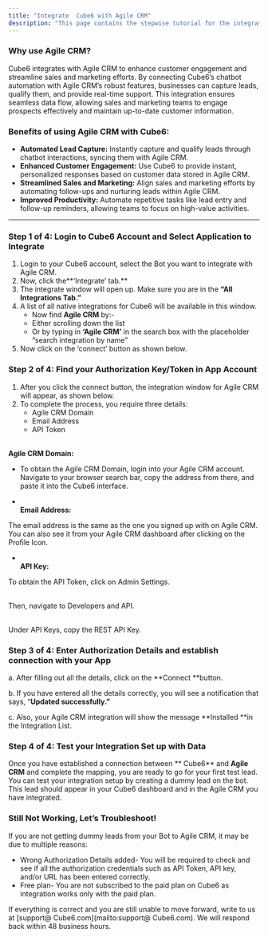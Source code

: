 ```yaml
---
title: "Integrate  Cube6 with Agile CRM"
description: "This page contains the stepwise tutorial for the integration with  Cube6"
---
```


### **Why use Agile CRM?**

 Cube6 integrates with Agile CRM to enhance customer engagement and streamline sales and marketing efforts. By connecting  Cube6’s chatbot automation with Agile CRM’s robust features, businesses can capture leads, qualify them, and provide real-time support. This integration ensures seamless data flow, allowing sales and marketing teams to engage prospects effectively and maintain up-to-date customer information.

### **Benefits of using Agile CRM with  Cube6:**

- **Automated Lead Capture:** Instantly capture and qualify leads through chatbot interactions, syncing them with Agile CRM.
- **Enhanced Customer Engagement:** Use  Cube6 to provide instant, personalized responses based on customer data stored in Agile CRM.
- **Streamlined Sales and Marketing:** Align sales and marketing efforts by automating follow-ups and nurturing leads within Agile CRM.
- **Improved Productivity:** Automate repetitive tasks like lead entry and follow-up reminders, allowing teams to focus on high-value activities.

---

### **Step 1 of 4: Login to  Cube6 Account and Select Application to Integrate**

1. Login to your  Cube6 account, select the Bot you want to integrate with Agile CRM.
2. Now, click the**‘Integrate’ tab.** 
3. The integrate window will open up. Make sure you are in the **“All Integrations Tab.”**
4. A list of all native integrations for  Cube6 will be available in this window.
   - Now find **Agile CRM** by:-
   - Either scrolling down the list
   - Or by typing in **‘Agile CRM’** in the search box with the placeholder “search integration by name”
5. Now click on the ‘connect’ button as shown below.

### **Step 2 of 4: Find your Authorization Key/Token in App Account**

1. After you click the connect button, the integration window for Agile CRM will appear, as shown below.
2. To complete the process, you require three details:
   - Agile CRM Domain
   - Email Address
   - API Token

**\
Agile CRM Domain:**

- To obtain the Agile CRM Domain, login into your Agile CRM account. Navigate to your browser search bar, copy the address from there, and paste it into the  Cube6 interface.


- **\
  Email Address:**

The email address is the same as the one you signed up with on Agile CRM. You can also see it from your Agile CRM dashboard after clicking on the Profile Icon.

- **\
  API Key:**

To obtain the API Token, click on Admin Settings.

\
Then, navigate to Developers and API.

\
Under API Keys, copy the REST API Key.

### **Step 3 of 4: Enter Authorization Details and establish connection with your App**

a. After filling out all the details, click on the **Connect **button.

b. If you have entered all the details correctly, you will see a notification that says, “**Updated successfully.”**

c. Also, your Agile CRM integration will show the message **Installed **in the Integration List.

### **Step 4 of 4: Test your Integration Set up with Data**

Once you have established a connection between ** Cube6** and **Agile CRM** and complete the mapping, you are ready to go for your first test lead. You can test your integration setup by creating a dummy lead on the bot. This lead should appear in your  Cube6 dashboard and in the Agile CRM you have integrated.

### **Still Not Working, Let’s Troubleshoot\!**

If you are not getting dummy leads from your Bot to Agile CRM, it may be due to multiple reasons:

- Wrong Authorization Details added- You will be required to check and see if all the authorization credentials such as API Token, API key, and/or URL has been entered correctly.
- Free plan- You are not subscribed to the paid plan on  Cube6 as integration works only with the paid plan.

If everything is correct and you are still unable to move forward, write to us at [support@ Cube6.com](mailto:support@ Cube6.com). We will respond back within 48 business hours.